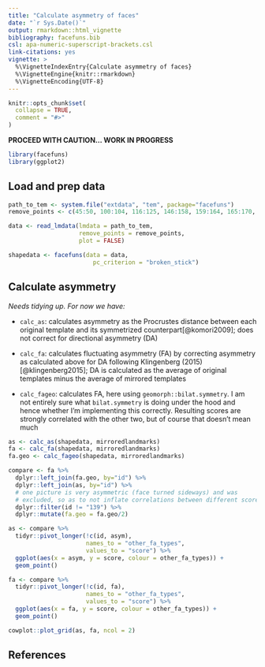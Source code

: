 ```yaml
---
title: "Calculate asymmetry of faces"
date: "`r Sys.Date()`"
output: rmarkdown::html_vignette
bibliography: facefuns.bib
csl: apa-numeric-superscript-brackets.csl
link-citations: yes
vignette: >
  %\VignetteIndexEntry{Calculate asymmetry of faces}
  %\VignetteEngine{knitr::rmarkdown}
  %\VignetteEncoding{UTF-8}
---
```


```r
knitr::opts_chunk$set(
  collapse = TRUE,
  comment = "#>"
)
```

**PROCEED WITH CAUTION... WORK IN PROGRESS**

```r
library(facefuns)
library(ggplot2)
```

## Load and prep data
```r
path_to_tem <- system.file("extdata", "tem", package="facefuns")
remove_points <- c(45:50, 100:104, 116:125, 146:158, 159:164, 165:170, 171:174, 175:179, 184:185)

data <- read_lmdata(lmdata = path_to_tem,
                    remove_points = remove_points,
                    plot = FALSE)

shapedata <- facefuns(data = data,
                        pc_criterion = "broken_stick")
```

## Calculate asymmetry

*Needs tidying up. For now we have:*

* `calc_as`: calculates asymmetry as the Procrustes distance between each original template and its symmetrized counterpart[@komori2009]; does not correct for directional asymmetry (DA)

* `calc_fa`: calculates fluctuating asymmetry (FA) by correcting asymmetry as calculated above for DA following Klingenberg (2015)[@klingenberg2015]; DA is calculated as the average of original templates minus the average of mirrored templates

* `calc_fageo`: calculates FA, here using `geomorph::bilat.symmetry`. I am not entirely sure what  `bilat.symmetry` is doing under the hood and hence whether I'm implementing this correctly. Resulting scores are strongly correlated with the other two, but of course that doesn't mean much

```r
as <- calc_as(shapedata, mirroredlandmarks)
fa <- calc_fa(shapedata, mirroredlandmarks)
fa.geo <- calc_fageo(shapedata, mirroredlandmarks)

compare <- fa %>%
  dplyr::left_join(fa.geo, by="id") %>%
  dplyr::left_join(as, by="id") %>%
  # one picture is very asymmetric (face turned sideways) and was
  # excluded, so as to not inflate correlations between different scores
  dplyr::filter(id != "139") %>%
  dplyr::mutate(fa.geo = fa.geo/2)

as <- compare %>%
  tidyr::pivot_longer(!c(id, asym),
                      names_to = "other_fa_types",
                      values_to = "score") %>%
  ggplot(aes(x = asym, y = score, colour = other_fa_types)) +
  geom_point()

fa <- compare %>%
  tidyr::pivot_longer(!c(id, fa),
                      names_to = "other_fa_types",
                      values_to = "score") %>%
  ggplot(aes(x = fa, y = score, colour = other_fa_types)) +
  geom_point()

cowplot::plot_grid(as, fa, ncol = 2)
```



## References
